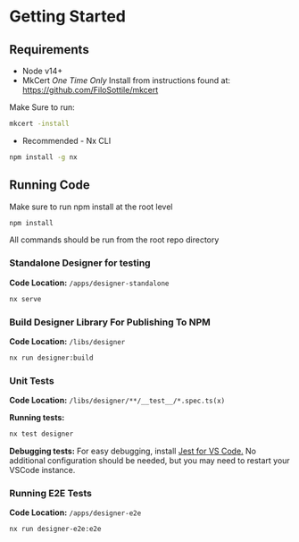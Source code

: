 
<Meta title="Docs/Getting Started" />

# Getting Started

## Requirements

- Node v14+
- MkCert 
*One Time Only*
Install from instructions found at: https://github.com/FiloSottile/mkcert

Make Sure to run:
```bash
mkcert -install
```

- Recommended - Nx CLI

```bash
npm install -g nx
```

## Running Code

Make sure to run npm install at the root level

```bash
npm install
```

All commands should be run from the root repo directory

### Standalone Designer for testing

**Code Location:** `/apps/designer-standalone`

```bash
nx serve
```

### Build Designer Library For Publishing To NPM

**Code Location:** `/libs/designer`

```bash
nx run designer:build
```

### Unit Tests

**Code Location:** `/libs/designer/**/__test__/*.spec.ts(x)`

**Running tests:**

```bash
nx test designer
```

**Debugging tests:** For easy debugging, install [Jest for VS Code.](https://marketplace.visualstudio.com/items?itemName=Orta.vscode-jest)
No additional configuration should be needed, but you may need to restart your VSCode instance.

### Running E2E Tests

**Code Location:** `/apps/designer-e2e`

```bash
nx run designer-e2e:e2e
```
